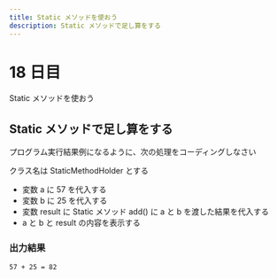 ```yaml
---
title: Static メソッドを使おう
description: Static メソッドで足し算をする
---
```


# 18 日目

Static メソッドを使おう

## Static メソッドで足し算をする

プログラム実行結果例になるように、次の処理をコーディングしなさい

クラス名は StaticMethodHolder とする

- 変数 a に 57 を代入する
- 変数 b に 25 を代入する
- 変数 result に Static メソッド add() に a と b を渡した結果を代入する
- a と b と result の内容を表示する

### 出力結果

```
57 + 25 = 82 
```
